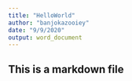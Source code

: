 ```yaml
---
title: "HelloWorld"
author: "banjokazooiey"
date: "9/9/2020"
output: word_document
---
```


## This is a markdown file